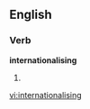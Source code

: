 ==English==

===Verb===
'''internationalising'''

# {{present participle of|[[internationalise]]}}

[[vi:internationalising]]